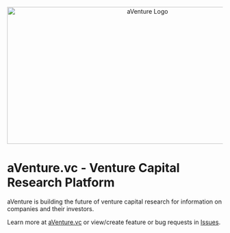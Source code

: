 <p align="center">
  <img src="images/logos/aventure_logo_1280x640_white.png" alt="aVenture Logo" width="640" height="320">
</p>

# aVenture.vc - Venture Capital Research Platform

aVenture is building the future of venture capital research for information on companies and their investors.

Learn more at [aVenture.vc](https://aventure.vc) or view/create feature or bug requests in [Issues](https://github.com/aventurevc/aventure-app/issues).
